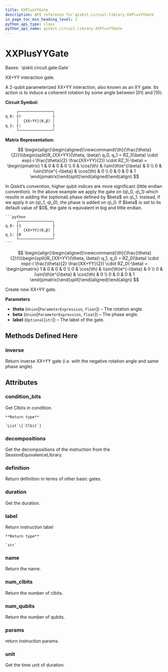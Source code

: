 ```yaml
---
title: XXPlusYYGate
description: API reference for qiskit.circuit.library.XXPlusYYGate
in_page_toc_min_heading_level: 1
python_api_type: class
python_api_name: qiskit.circuit.library.XXPlusYYGate
---
```


# XXPlusYYGate

<Class id="qiskit.circuit.library.XXPlusYYGate" isDedicatedPage={true} github="https://github.com/qiskit/qiskit/tree/stable/0.20/qiskit/circuit/library/standard_gates/xx_plus_yy.py" signature="XXPlusYYGate(theta, beta=0, label='{XX+YY}')">
  Bases: `qiskit.circuit.gate.Gate`

  XX+YY interaction gate.

  A 2-qubit parameterized XX+YY interaction, also known as an XY gate. Its action is to induce a coherent rotation by some angle between $|01\rangle$ and $|10\rangle$.

  **Circuit Symbol:**

  ```python
       ┌───────────────┐
  q_0: ┤0              ├
       │  {XX+YY}(θ,β) │
  q_1: ┤1              ├
       └───────────────┘
  ```

  **Matrix Representation:**

$$
\begin{align}\begin{aligned}\newcommand{\th}{\frac{\theta}{2}}\\\begin{split}R_{XX+YY}(\theta, \beta)\ q_0, q_1 =
RZ_1(\beta) \cdot exp(-i \frac{\theta}{2} \frac{XX+YY}{2}) \cdot RZ_1(-\beta) =
\begin{pmatrix}
1 & 0                     & 0                    & 0  \\
0 & \cos(\th)             & i\sin(\th)e^{i\beta} & 0  \\
0 & i\sin(\th)e^{-i\beta} & \cos(\th)            & 0  \\
0 & 0                     & 0                    & 1
\end{pmatrix}\end{split}\end{aligned}\end{align} 
$$

  <Admonition title="Note" type="note">
    In Qiskit’s convention, higher qubit indices are more significant (little endian convention). In the above example we apply the gate on (q\_0, q\_1) which results in adding the (optional) phase defined by $beta$ on q\_1. Instead, if we apply it on (q\_1, q\_0), the phase is added on q\_0. If $beta$ is set to its default value of $0$, the gate is equivalent in big and little endian.

    ```python
         ┌───────────────┐
    q_0: ┤1              ├
         │  {XX+YY}(θ,β) │
    q_1: ┤0              ├
         └───────────────┘
    ```

$$
\begin{align}\begin{aligned}\newcommand{\th}{\frac{\theta}{2}}\\\begin{split}R_{XX+YY}(\theta, \beta)\ q_1, q_0 =
RZ_0(\beta) \cdot exp(-i \frac{\theta}{2} \frac{XX+YY}{2}) \cdot RZ_0(-\beta) =
\begin{pmatrix}
1 & 0                     & 0                     & 0  \\
0 & \cos(\th)             & i\sin(\th)e^{-i\beta} & 0  \\
0 & i\sin(\th)e^{i\beta}  & \cos(\th)             & 0  \\
0 & 0                     & 0                     & 1
\end{pmatrix}\end{split}\end{aligned}\end{align} 
$$
  </Admonition>

  Create new XX+YY gate.

  **Parameters**

  *   **theta** (`Union`\[`ParameterExpression`, `float`]) – The rotation angle.
  *   **beta** (`Union`\[`ParameterExpression`, `float`]) – The phase angle.
  *   **label** (`Optional`\[`str`]) – The label of the gate.

  ## Methods Defined Here

  ### inverse

  <Function id="qiskit.circuit.library.XXPlusYYGate.inverse" name="inverse" signature="XXPlusYYGate.inverse()">
    Return inverse XX+YY gate (i.e. with the negative rotation angle and same phase angle).
  </Function>

  ## Attributes

  ### condition\_bits

  <Attribute id="qiskit.circuit.library.XXPlusYYGate.condition_bits" name="condition_bits">
    Get Clbits in condition.

    **Return type**

    `List`\[`Clbit`]
  </Attribute>

  ### decompositions

  <Attribute id="qiskit.circuit.library.XXPlusYYGate.decompositions" name="decompositions">
    Get the decompositions of the instruction from the SessionEquivalenceLibrary.
  </Attribute>

  ### definition

  <Attribute id="qiskit.circuit.library.XXPlusYYGate.definition" name="definition">
    Return definition in terms of other basic gates.
  </Attribute>

  ### duration

  <Attribute id="qiskit.circuit.library.XXPlusYYGate.duration" name="duration">
    Get the duration.
  </Attribute>

  ### label

  <Attribute id="qiskit.circuit.library.XXPlusYYGate.label" name="label">
    Return instruction label

    **Return type**

    `str`
  </Attribute>

  ### name

  <Attribute id="qiskit.circuit.library.XXPlusYYGate.name" name="name">
    Return the name.
  </Attribute>

  ### num\_clbits

  <Attribute id="qiskit.circuit.library.XXPlusYYGate.num_clbits" name="num_clbits">
    Return the number of clbits.
  </Attribute>

  ### num\_qubits

  <Attribute id="qiskit.circuit.library.XXPlusYYGate.num_qubits" name="num_qubits">
    Return the number of qubits.
  </Attribute>

  ### params

  <Attribute id="qiskit.circuit.library.XXPlusYYGate.params" name="params">
    return instruction params.
  </Attribute>

  ### unit

  <Attribute id="qiskit.circuit.library.XXPlusYYGate.unit" name="unit">
    Get the time unit of duration.
  </Attribute>
</Class>

